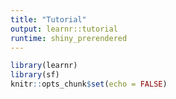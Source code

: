 ```yaml
---
title: "Tutorial"
output: learnr::tutorial
runtime: shiny_prerendered
---
```


```r
library(learnr)
library(sf)
knitr::opts_chunk$set(echo = FALSE)
```
